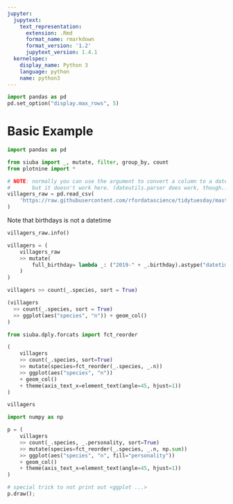 ```yaml
---
jupyter:
  jupytext:
    text_representation:
      extension: .Rmd
      format_name: rmarkdown
      format_version: '1.2'
      jupytext_version: 1.4.1
  kernelspec:
    display_name: Python 3
    language: python
    name: python3
---
```


```python
import pandas as pd
pd.set_option("display.max_rows", 5)
```

# Basic Example

```python
import pandas as pd

from siuba import _, mutate, filter, group_by, count
from plotnine import *

# NOTE: normally you can use the argument to convert a column to a date,
#       but it doesn't work here. (dateutils.parser does work, though..?)
villagers_raw = pd.read_csv(
    'https://raw.githubusercontent.com/rfordatascience/tidytuesday/master/data/2020/2020-05-05/villagers.csv'
)
```

Note that birthdays is not a datetime

```python
villagers_raw.info()
```

```python
villagers = (
    villagers_raw
    >> mutate(
        full_birthday= lambda _: ("2019-" + _.birthday).astype("datetime64[D]")
    )
)
```

```python
villagers >> count(_.species, sort = True)
```

```python
(villagers
  >> count(_.species, sort = True)
  >> ggplot(aes("species", "n")) + geom_col()
)
```

```python
from siuba.dply.forcats import fct_reorder

(
    villagers
    >> count(_.species, sort=True)
    >> mutate(species=fct_reorder(_.species, _.n))
    >> ggplot(aes("species", "n"))
    + geom_col()
    + theme(axis_text_x=element_text(angle=45, hjust=1))
)
```

```python
villagers
```

```python
import numpy as np

p = (
    villagers
    >> count(_.species, _.personality, sort=True)
    >> mutate(species=fct_reorder(_.species, _.n, np.sum))
    >> ggplot(aes("species", "n", fill="personality"))
    + geom_col()
    + theme(axis_text_x=element_text(angle=45, hjust=1))
)

# special trick to not print out <ggplot ...>
p.draw();
```
